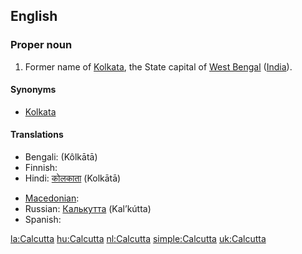 ==English==
===Proper noun===
{{en-proper noun}}

#Former name of [[Kolkata]], the State capital of [[West Bengal]] ([[India]]).

====Synonyms====
*[[Kolkata]]

====Translations====
{{trans-top|capital of West Bengal}}
* Bengali: {{BNchar|[[কলকাতা]]}} (Kôlkātā)
* Finnish: {{t-|fi|Kolkata}}
* Hindi: [[कोलकाता]] (Kolkātā)
{{trans-mid}}
* [[Macedonian]]: {{t|mk|Калкута|f|tr=Kalkúta}}
* Russian: [[Калькутта]] (Kal’kútta) {{f}}
* Spanish: {{t+|es|Calcuta}}
{{trans-bottom}}

{{sisterlinks|Kolkata}}

[[la:Calcutta]]
[[hu:Calcutta]]
[[nl:Calcutta]]
[[simple:Calcutta]]
[[uk:Calcutta]]